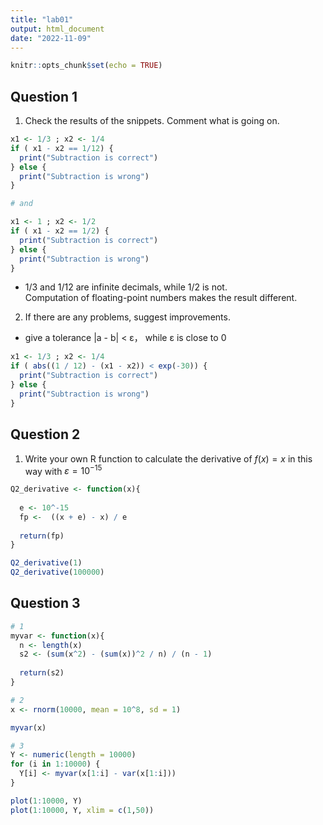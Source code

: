 ```yaml
---
title: "lab01"
output: html_document
date: "2022-11-09"
---
```


```r
knitr::opts_chunk$set(echo = TRUE)
```

## Question 1

1. Check the results of the snippets. Comment what is going on.

```r
x1 <- 1/3 ; x2 <- 1/4
if ( x1 - x2 == 1/12) {
  print("Subtraction is correct")
} else {
  print("Subtraction is wrong")
}

# and

x1 <- 1 ; x2 <- 1/2
if ( x1 - x2 == 1/2) {
  print("Subtraction is correct")
} else {
  print("Subtraction is wrong")
}
```

- 1/3 and 1/12 are infinite decimals, while 1/2 is not.  
Computation of floating-point numbers makes the result different.

2. If there are any problems, suggest improvements.
- give a tolerance |a - b| < ε， while ε is close to 0
```r
x1 <- 1/3 ; x2 <- 1/4
if ( abs((1 / 12) - (x1 - x2)) < exp(-30)) {
  print("Subtraction is correct")
} else {
  print("Subtraction is wrong")
}
```

## Question 2

1. Write your own R function to calculate the derivative of $f(x) = x$ in this way with $ε = 10^{-15}$
```r
Q2_derivative <- function(x){
  
  e <- 10^-15
  fp <-  ((x + e) - x) / e
  
  return(fp)
}

Q2_derivative(1)
Q2_derivative(100000)
```


## Question 3

```r
# 1
myvar <- function(x){
  n <- length(x)
  s2 <- (sum(x^2) - (sum(x))^2 / n) / (n - 1)
  
  return(s2)
}

# 2
x <- rnorm(10000, mean = 10^8, sd = 1)

myvar(x)

# 3
Y <- numeric(length = 10000)
for (i in 1:10000) {
  Y[i] <- myvar(x[1:i] - var(x[1:i]))
}

plot(1:10000, Y)
plot(1:10000, Y, xlim = c(1,50))
```



